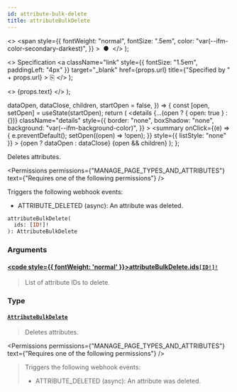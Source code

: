 ```yaml
---
id: attribute-bulk-delete
title: attributeBulkDelete
---
```


  <>
    <span
      style={{
        fontWeight: "normal",
        fontSize: ".5em",
        color: "var(--ifm-color-secondary-darkest)",
      }}
    >
      &nbsp;●&nbsp;
    </span>
  </>
);

  <>
    Specification
    <a
      className="link"
      style={{ fontSize: "1.5em", paddingLeft: "4px" }}
      target="\_blank"
      href={props.url}
      title={"Specified by " + props.url}
    >
      ⎘
    </a>
  </>
);

  <>
    <span className={props.class}>{props.text}</span>
  </>
);


  dataOpen,
  dataClose,
  children,
  startOpen = false,
}) => {
  const [open, setOpen] = useState(startOpen);
  return (
    <details
      {...(open ? { open: true } : {})}
      className="details"
      style={{
        border: "none",
        boxShadow: "none",
        background: "var(--ifm-background-color)",
      }}
    >
      <summary
        onClick={(e) => {
          e.preventDefault();
          setOpen((open) => !open);
        }}
        style={{ listStyle: "none" }}
      >
        {open ? dataOpen : dataClose}
      </summary>
      {open && children}
    </details>
  );
};

Deletes attributes.

<Permissions
  permissions={"MANAGE_PAGE_TYPES_AND_ATTRIBUTES"}
  text={"Requires one of the following permissions"}
/>

Triggers the following webhook events:

- ATTRIBUTE_DELETED (async): An attribute was deleted.

```graphql
attributeBulkDelete(
  ids: [ID!]!
): AttributeBulkDelete
```

### Arguments

#### [<code style={{ fontWeight: 'normal' }}>attributeBulkDelete.<b>ids</b></code>](#)<Bullet />[`[ID!]!`](../../../api-reference/miscellaneous/scalars/id) <Badge class="badge badge--secondary" text="non-null"/> <Badge class="badge badge--secondary" text="scalar"/> <Badge class="badge badge--secondary" text="miscellaneous"/>

> List of attribute IDs to delete.

### Type

#### [`AttributeBulkDelete`](../../../api-reference/attributes/objects/attribute-bulk-delete) <Badge class="badge badge--secondary" text="object"/> <Badge class="badge badge--secondary" text="attributes"/>

> Deletes attributes.

<Permissions
  permissions={"MANAGE_PAGE_TYPES_AND_ATTRIBUTES"}
  text={"Requires one of the following permissions"}
/>

> Triggers the following webhook events:
>
> - ATTRIBUTE_DELETED (async): An attribute was deleted.

